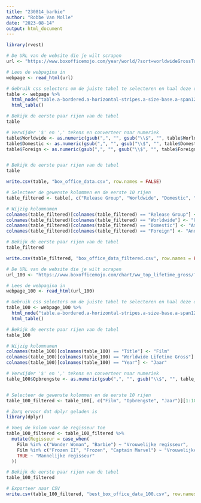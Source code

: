 ```yaml
---
title: "230814_barbie"
author: "Robbe Van Molle"
date: "2023-08-14"
output: html_document
---
```


```r
library(rvest)

# De URL van de website die je wilt scrapen
url <- "https://www.boxofficemojo.com/year/world/?sort=worldwideGrossToDate&ref_=bo_ydw__resort#table"

# Lees de webpagina in
webpage <- read_html(url)

# Gebruik css selectors om de juiste tabel te selecteren en haal deze op
table <- webpage %>%
  html_node("table.a-bordered.a-horizontal-stripes.a-size-base.a-span12.mojo-body-table.mojo-table-annotated") %>%
  html_table()

# Bekijk de eerste paar rijen van de tabel
table
```

```r
# Verwijder '$' en ',' tekens en converteer naar numeriek
table$Worldwide <- as.numeric(gsub(",", "", gsub("\\$", "", table$Worldwide)))
table$Domestic <- as.numeric(gsub(",", "", gsub("\\$", "", table$Domestic)))
table$Foreign <- as.numeric(gsub(",", "", gsub("\\$", "", table$Foreign)))


# Bekijk de eerste paar rijen van de tabel
table

write.csv(table, "box_office_data.csv", row.names = FALSE)
```


```r
# Selecteer de gewenste kolommen en de eerste 10 rijen
table_filtered <- table[, c("Release Group", "Worldwide", "Domestic", "Foreign")][1:10, ]

# Wijzig kolomnamen
colnames(table_filtered)[colnames(table_filtered) == "Release Group"] <- "Film"
colnames(table_filtered)[colnames(table_filtered) == "Worldwide"] <- "Opbrengste"
colnames(table_filtered)[colnames(table_filtered) == "Domestic"] <- "Amerikaanse Markt"
colnames(table_filtered)[colnames(table_filtered) == "Foreign"] <- "Andere Markt"

# Bekijk de eerste paar rijen van de tabel
table_filtered

write.csv(table_filtered, "box_office_data_filtered.csv", row.names = FALSE)
```

```r
# De URL van de website die je wilt scrapen
url_100 <- "https://www.boxofficemojo.com/chart/ww_top_lifetime_gross/?area=XWW#"

# Lees de webpagina in
webpage_100 <- read_html(url_100)

# Gebruik css selectors om de juiste tabel te selecteren en haal deze op
table_100 <- webpage_100 %>%
  html_node("table.a-bordered.a-horizontal-stripes.a-size-base.a-span12.mojo-body-table.mojo-table-annotated") %>%
  html_table()

# Bekijk de eerste paar rijen van de tabel
table_100

# Wijzig kolomnamen
colnames(table_100)[colnames(table_100) == "Title"] <- "Film"
colnames(table_100)[colnames(table_100) == "Worldwide Lifetime Gross"] <- "Opbrengste"
colnames(table_100)[colnames(table_100) == "Year"] <- "Jaar"

# Verwijder '$' en ',' tekens en converteer naar numeriek
table_100$Opbrengste <- as.numeric(gsub(",", "", gsub("\\$", "", table_100$Opbrengste)))


# Selecteer de gewenste kolommen en de eerste 10 rijen
table_100_filtered <- table_100[, c("Film", "Opbrengste", "Jaar")][1:100, ]

# Zorg ervoor dat dplyr geladen is
library(dplyr)

# Voeg de kolom voor de regisseur toe
table_100_filtered <- table_100_filtered %>%
  mutate(Regisseur = case_when(
    Film %in% c("Wonder Woman", "Barbie") ~ "Vrouwelijke regisseur",
    Film %in% c("Frozen II", "Frozen", "Captain Marvel") ~ "Vrouwelijke co-regisseur",
    TRUE ~ "Mannelijke regisseur"
  ))

# Bekijk de eerste paar rijen van de tabel
table_100_filtered

# Exporteer naar CSV
write.csv(table_100_filtered, "best_box_office_data_100.csv", row.names = FALSE)
```

